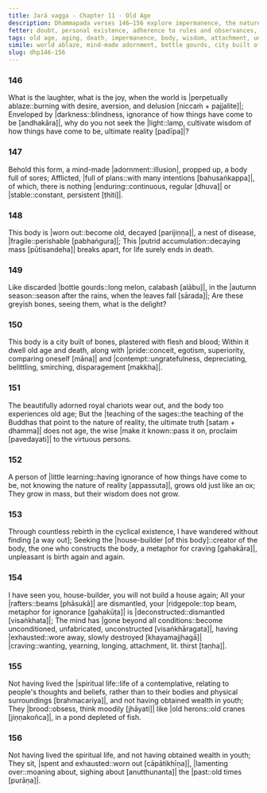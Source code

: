 ```yaml
---
title: Jarā vagga - Chapter 11 - Old Age
description: Dhammapada verses 146–156 explore impermanence, the nature of the body, and the inevitability of aging and death. Through metaphors of a world ablaze, a decaying body, the house-builder and a city of bones, they point to life's transience and the futility of clinging to sensual pleasures. The verses highlight the cultivation of wisdom, detachment, and the pursuit of an unconditioned state beyond constructs, contrasting fleeting youth and inevitable old age with the timeless teachings that lead to liberation.
fetter: doubt, personal existence, adherence to rules and observances, conceit, ill-will, sensual desire, ignorance
tags: old age, aging, death, impermanence, body, wisdom, attachment, unconditioned, liberation, Dhamma, sages, dhp
simile: world ablaze, mind-made adornment, bottle gourds, city built of bones, royal chariots, house-builder, old herons
slug: dhp146-156
---
```


### 146

What is the laughter, what is the joy,
when the world is |perpetually ablaze::burning with desire, aversion, and delusion [niccaṁ + pajjalite]|;
Enveloped by |darkness::blindness, ignorance of how things have come to be [andhakāra]|,
why do you not seek the |light::lamp, cultivate wisdom of how things have come to be, ultimate reality [padīpa]|?

### 147

Behold this form, a mind-made |adornment::illusion|,
propped up, a body full of sores;
Afflicted, |full of plans::with many intentions [bahusaṅkappa]|,
of which, there is nothing |enduring::continuous, regular [dhuva]| or |stable::constant, persistent [ṭhiti]|.

### 148

This body is |worn out::become old, decayed [parijiṇṇa]|,
a nest of disease, |fragile::perishable [pabhaṅgura]|;
This |putrid accumulation::decaying mass [pūtisandeha]| breaks apart,
for life surely ends in death.

### 149

Like discarded |bottle gourds::long melon, calabash [alābu]|,
in the |autumn season::season after the rains, when the leaves fall [sārada]|;
Are these greyish bones,
seeing them, what is the delight?

### 150

This body is a city built of bones,
plastered with flesh and blood;
Within it dwell old age and death,
along with |pride::conceit, egotism, superiority, comparing oneself [māna]| and |contempt::ungratefulness, depreciating, belittling, smirching, disparagement [makkha]|.

### 151

The beautifully adorned royal chariots wear out,
and the body too experiences old age;
But the |teaching of the sages::the teaching of the Buddhas that point to the nature of reality, the ultimate truth [sataṃ + dhamma]| does not age,
the wise |make it known::pass it on, proclaim [pavedayati]| to the virtuous persons.

### 152

A person of |little learning::having ignorance of how things have come to be, not knowing the nature of reality [appassuta]|,
grows old just like an ox;
They grow in mass,
but their wisdom does not grow.

### 153

Through countless rebirth in the cyclical existence,
I have wandered without finding [a way out];
Seeking the |house-builder [of this body]::creator of the body, the one who constructs the body, a metaphor for craving [gahakāra]|,
unpleasant is birth again and again.

### 154

I have seen you, house-builder,
you will not build a house again;
All your |rafters::beams [phāsukā]| are dismantled,
your |ridgepole::top beam, metaphor for ignorance [gahakūṭa]| is |deconstructed::dismantled [visaṅkhata]|;
The mind has |gone beyond all conditions::become unconditioned, unfabricated, unconstructed [visaṅkhāragata]|,
having |exhausted::wore away, slowly destroyed [khayamajjhagā]| |craving::wanting, yearning, longing, attachment, lit. thirst [taṇha]|.

### 155

Not having lived the |spiritual life::life of a contemplative, relating to people's thoughts and beliefs, rather than to their bodies and physical surroundings [brahmacariya]|,
and not having obtained wealth in youth;
They |brood::obsess, think moodily [jhāyati]| like |old herons::old cranes [jiṇṇakoñca]|,
in a pond depleted of fish.

### 156

Not having lived the spiritual life,
and not having obtained wealth in youth;
They sit, |spent and exhausted::worn out [cāpātikhīṇa]|,
|lamenting over::moaning about, sighing about [anutthunanta]| the |past::old times [purāṇa]|.
